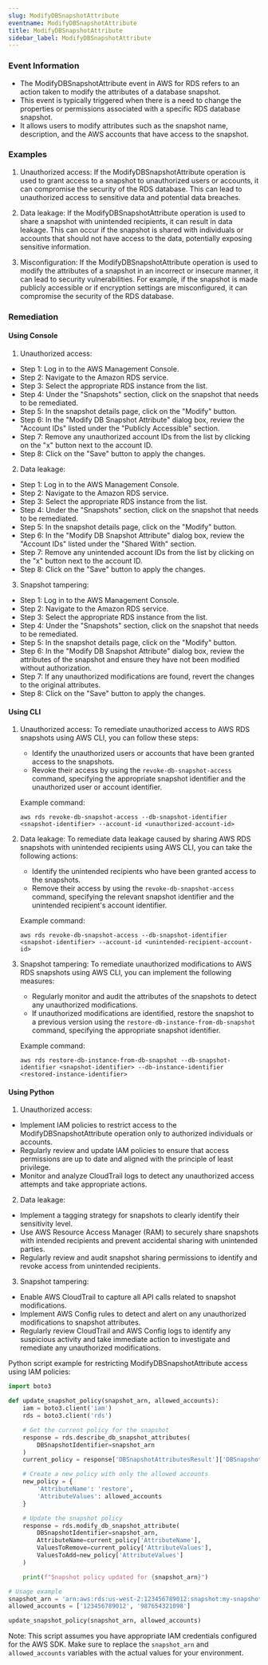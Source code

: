```yaml
--- 
slug: ModifyDBSnapshotAttribute
eventname: ModifyDBSnapshotAttribute
title: ModifyDBSnapshotAttribute
sidebar_label: ModifyDBSnapshotAttribute
---
```

                       
### Event Information

- The ModifyDBSnapshotAttribute event in AWS for RDS refers to an action taken to modify the attributes of a database snapshot.
- This event is typically triggered when there is a need to change the properties or permissions associated with a specific RDS database snapshot.
- It allows users to modify attributes such as the snapshot name, description, and the AWS accounts that have access to the snapshot.


### Examples

1. Unauthorized access: If the ModifyDBSnapshotAttribute operation is used to grant access to a snapshot to unauthorized users or accounts, it can compromise the security of the RDS database. This can lead to unauthorized access to sensitive data and potential data breaches.

2. Data leakage: If the ModifyDBSnapshotAttribute operation is used to share a snapshot with unintended recipients, it can result in data leakage. This can occur if the snapshot is shared with individuals or accounts that should not have access to the data, potentially exposing sensitive information.

3. Misconfiguration: If the ModifyDBSnapshotAttribute operation is used to modify the attributes of a snapshot in an incorrect or insecure manner, it can lead to security vulnerabilities. For example, if the snapshot is made publicly accessible or if encryption settings are misconfigured, it can compromise the security of the RDS database.

### Remediation

#### Using Console

1. Unauthorized access:
- Step 1: Log in to the AWS Management Console.
- Step 2: Navigate to the Amazon RDS service.
- Step 3: Select the appropriate RDS instance from the list.
- Step 4: Under the "Snapshots" section, click on the snapshot that needs to be remediated.
- Step 5: In the snapshot details page, click on the "Modify" button.
- Step 6: In the "Modify DB Snapshot Attribute" dialog box, review the "Account IDs" listed under the "Publicly Accessible" section.
- Step 7: Remove any unauthorized account IDs from the list by clicking on the "x" button next to the account ID.
- Step 8: Click on the "Save" button to apply the changes.

2. Data leakage:
- Step 1: Log in to the AWS Management Console.
- Step 2: Navigate to the Amazon RDS service.
- Step 3: Select the appropriate RDS instance from the list.
- Step 4: Under the "Snapshots" section, click on the snapshot that needs to be remediated.
- Step 5: In the snapshot details page, click on the "Modify" button.
- Step 6: In the "Modify DB Snapshot Attribute" dialog box, review the "Account IDs" listed under the "Shared With" section.
- Step 7: Remove any unintended account IDs from the list by clicking on the "x" button next to the account ID.
- Step 8: Click on the "Save" button to apply the changes.

3. Snapshot tampering:
- Step 1: Log in to the AWS Management Console.
- Step 2: Navigate to the Amazon RDS service.
- Step 3: Select the appropriate RDS instance from the list.
- Step 4: Under the "Snapshots" section, click on the snapshot that needs to be remediated.
- Step 5: In the snapshot details page, click on the "Modify" button.
- Step 6: In the "Modify DB Snapshot Attribute" dialog box, review the attributes of the snapshot and ensure they have not been modified without authorization.
- Step 7: If any unauthorized modifications are found, revert the changes to the original attributes.
- Step 8: Click on the "Save" button to apply the changes.

#### Using CLI

1. Unauthorized access: To remediate unauthorized access to AWS RDS snapshots using AWS CLI, you can follow these steps:
   - Identify the unauthorized users or accounts that have been granted access to the snapshots.
   - Revoke their access by using the `revoke-db-snapshot-access` command, specifying the appropriate snapshot identifier and the unauthorized user or account identifier.

   Example command:
   ```
   aws rds revoke-db-snapshot-access --db-snapshot-identifier <snapshot-identifier> --account-id <unauthorized-account-id>
   ```

2. Data leakage: To remediate data leakage caused by sharing AWS RDS snapshots with unintended recipients using AWS CLI, you can take the following actions:
   - Identify the unintended recipients who have been granted access to the snapshots.
   - Remove their access by using the `revoke-db-snapshot-access` command, specifying the relevant snapshot identifier and the unintended recipient's account identifier.

   Example command:
   ```
   aws rds revoke-db-snapshot-access --db-snapshot-identifier <snapshot-identifier> --account-id <unintended-recipient-account-id>
   ```

3. Snapshot tampering: To remediate unauthorized modifications to AWS RDS snapshots using AWS CLI, you can implement the following measures:
   - Regularly monitor and audit the attributes of the snapshots to detect any unauthorized modifications.
   - If unauthorized modifications are identified, restore the snapshot to a previous version using the `restore-db-instance-from-db-snapshot` command, specifying the appropriate snapshot identifier.

   Example command:
   ```
   aws rds restore-db-instance-from-db-snapshot --db-snapshot-identifier <snapshot-identifier> --db-instance-identifier <restored-instance-identifier>
   ```

#### Using Python

1. Unauthorized access:
- Implement IAM policies to restrict access to the ModifyDBSnapshotAttribute operation only to authorized individuals or accounts.
- Regularly review and update IAM policies to ensure that access permissions are up to date and aligned with the principle of least privilege.
- Monitor and analyze CloudTrail logs to detect any unauthorized access attempts and take appropriate actions.

2. Data leakage:
- Implement a tagging strategy for snapshots to clearly identify their sensitivity level.
- Use AWS Resource Access Manager (RAM) to securely share snapshots with intended recipients and prevent accidental sharing with unintended parties.
- Regularly review and audit snapshot sharing permissions to identify and revoke access from unintended recipients.

3. Snapshot tampering:
- Enable AWS CloudTrail to capture all API calls related to snapshot modifications.
- Implement AWS Config rules to detect and alert on any unauthorized modifications to snapshot attributes.
- Regularly review CloudTrail and AWS Config logs to identify any suspicious activity and take immediate action to investigate and remediate any unauthorized modifications.

Python script example for restricting ModifyDBSnapshotAttribute access using IAM policies:

```python
import boto3

def update_snapshot_policy(snapshot_arn, allowed_accounts):
    iam = boto3.client('iam')
    rds = boto3.client('rds')

    # Get the current policy for the snapshot
    response = rds.describe_db_snapshot_attributes(
        DBSnapshotIdentifier=snapshot_arn
    )
    current_policy = response['DBSnapshotAttributesResult']['DBSnapshotAttributes'][0]['AttributeValues'][0]

    # Create a new policy with only the allowed accounts
    new_policy = {
        'AttributeName': 'restore',
        'AttributeValues': allowed_accounts
    }

    # Update the snapshot policy
    response = rds.modify_db_snapshot_attribute(
        DBSnapshotIdentifier=snapshot_arn,
        AttributeName=current_policy['AttributeName'],
        ValuesToRemove=current_policy['AttributeValues'],
        ValuesToAdd=new_policy['AttributeValues']
    )

    print(f"Snapshot policy updated for {snapshot_arn}")

# Usage example
snapshot_arn = 'arn:aws:rds:us-west-2:123456789012:snapshot:my-snapshot'
allowed_accounts = ['123456789012', '987654321098']

update_snapshot_policy(snapshot_arn, allowed_accounts)
```

Note: This script assumes you have appropriate IAM credentials configured for the AWS SDK. Make sure to replace the `snapshot_arn` and `allowed_accounts` variables with the actual values for your environment.


 